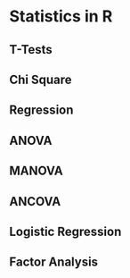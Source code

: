 # Statistics in R
  
## T-Tests

## Chi Square

## Regression

## ANOVA

## MANOVA

## ANCOVA

## Logistic Regression

## Factor Analysis